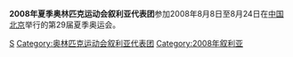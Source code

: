 {{Infobox Country Olympics
|NOC=SYR
|games= 2008年夏季
|competitors= 
|sports=
|flagbearer=
|gold=
|silver=
|bronze=
|total=
|rank=
}}
'''2008年夏季奥林匹克运动会叙利亚代表团'''参加2008年8月8日至8月24日在[[中国|中国]][[北京|北京]]举行的第29届夏季奥运会。

{{NOCin2008SummerOlympics}}

[[Category:2008年夏季奥林匹克運動會代表團|S]]
[[Category:奥林匹克运动会叙利亚代表团|Category:奥林匹克运动会叙利亚代表团]]
[[Category:2008年叙利亚|Category:2008年叙利亚]]